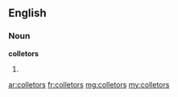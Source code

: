 ==English==

===Noun===
'''colletors'''

# {{plural of|colletor}}

[[ar:colletors]]
[[fr:colletors]]
[[mg:colletors]]
[[my:colletors]]